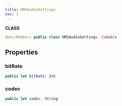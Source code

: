 ```yaml
---
title: HMSAudioSettings
nav: 1
---
```


**CLASS**

```swift
@objcMembers public class HMSAudioSettings: Codable
```

## Properties

### bitRate

```swift
public let bitRate: Int
```

### codec

```swift
public let codec: String
```
